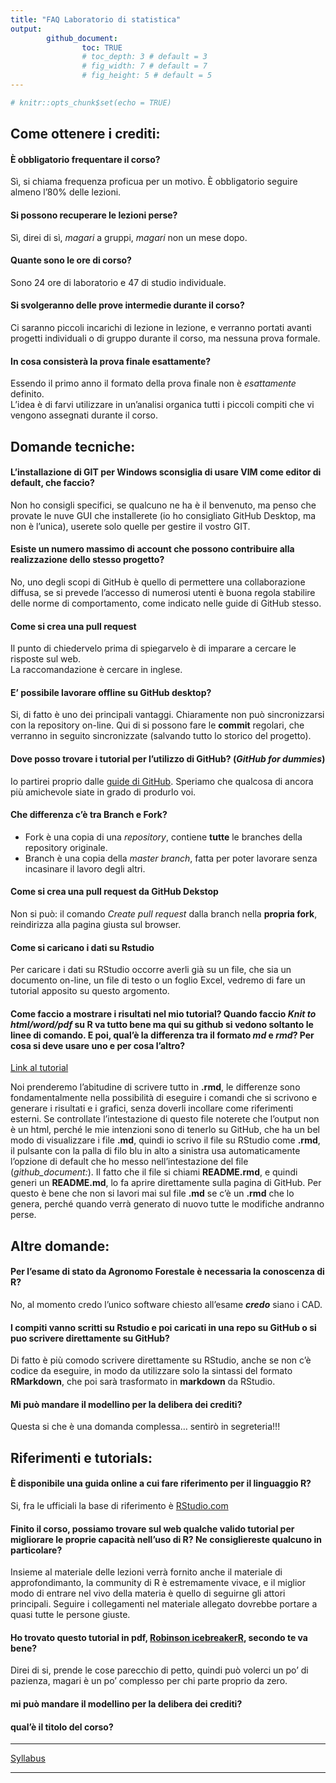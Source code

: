 ```yaml
---
title: "FAQ Laboratorio di statistica"
output: 
        github_document:
                toc: TRUE
                # toc_depth: 3 # default = 3
                # fig_width: 7 # default = 7
                # fig_height: 5 # default = 5
---
```


```r
# knitr::opts_chunk$set(echo = TRUE)
```

## Come ottenere i crediti:

#### È obbligatorio frequentare il corso?

Sì, si chiama frequenza proficua per un motivo. È obbligatorio seguire almeno l'80% delle lezioni.

#### Si possono recuperare le lezioni perse?

Sì, direi di sì, *magari* a gruppi, *magari* non un mese dopo.

#### Quante sono le ore di corso?

Sono 24 ore di laboratorio e 47 di studio individuale.

#### Si svolgeranno delle prove intermedie durante il corso?

Ci saranno piccoli incarichi di lezione in lezione, e verranno portati avanti progetti individuali o di gruppo durante il corso, ma nessuna prova formale.

#### In cosa consisterà la prova finale esattamente?

Essendo il primo anno il formato della prova finale non è _esattamente_ definito.  
L'idea è di farvi utilizzare in un'analisi organica tutti i piccoli compiti che vi vengono assegnati durante il corso.


## Domande tecniche:

#### L'installazione di GIT per Windows sconsiglia di usare VIM come editor di default, che faccio?

Non ho consigli specifici, se qualcuno ne ha è il benvenuto, ma penso che provate le nuve GUI che installerete (io ho consigliato GitHub Desktop, ma non è l'unica), userete solo quelle per gestire il vostro GIT.

#### Esiste un numero massimo di account che possono contribuire alla realizzazione dello stesso progetto?

No, uno degli scopi di GitHub è quello di permettere una collaborazione diffusa, se si prevede l'accesso di numerosi utenti è buona regola stabilire delle norme di comportamento, come indicato nelle guide di GitHub stesso.

#### Come si crea una **pull request**

Il punto di chiedervelo prima di spiegarvelo è di imparare a cercare le risposte sul web.  
La raccomandazione è cercare in inglese.

#### E' possibile lavorare offline su GitHub desktop?

Si, di fatto è uno dei principali vantaggi. Chiaramente non può sincronizzarsi con la repository on-line.
Qui di si possono fare le **commit** regolari, che verranno in seguito sincronizzate (salvando tutto lo storico del progetto).

#### Dove posso trovare i tutorial per l'utilizzo di GitHub? (_GitHub for dummies_)

Io partirei proprio dalle [guide di GitHub](https://guides.github.com/activities/hello-world/).
Speriamo che qualcosa di ancora più amichevole siate in grado di produrlo voi.

#### Che differenza c'è tra Branch e Fork?

* Fork è una copia di una _repository_, contiene **tutte** le branches della repository originale.
* Branch è una copia della _master branch_, fatta per poter lavorare senza incasinare il lavoro degli altri.

#### Come si crea una pull request da GitHub Dekstop

Non si può: il comando _Create pull request_ dalla branch nella **propria fork**, reindirizza alla pagina giusta sul browser.

#### Come si caricano i dati su Rstudio

Per caricare i dati su RStudio occorre averli già su un file, che sia un documento on-line, un file di testo o un foglio Excel, vedremo di fare un tutorial apposito su questo argomento.

#### Come faccio a mostrare i risultati nel mio tutorial? Quando faccio *Knit to html/word/pdf* su R va tutto bene ma qui su github si vedono soltanto le linee di comando. E poi, qual'è la differenza tra il formato *md* e *rmd*? Per cosa si deve usare uno e per cosa l'altro? 

[Link al tutorial](https://github.com/saveriofrancini/My_first_function)

Noi prenderemo l'abitudine di scrivere tutto in **.rmd**, le differenze sono fondamentalmente nella possibilità di eseguire i comandi che si scrivono e generare i risultati e i grafici, senza doverli incollare come riferimenti esterni.
Se controllate l'intestazione di questo file noterete che l'output non è un html, perché le mie intenzioni sono di tenerlo su GitHub, che ha un bel modo di visualizzare i file **.md**, quindi io scrivo il file su RStudio come **.rmd**, il pulsante con la palla di filo blu in alto a sinistra usa automaticamente l'opzione di default che ho messo nell'intestazione del file (*github_document:*).
Il fatto che il file si chiami **README.rmd**, e quindi generi un **README.md**, lo fa aprire direttamente sulla pagina di GitHub.
Per questo è bene che non si lavori mai sul file **.md** se c'è un **.rmd** che lo genera, perché quando verrà generato di nuovo tutte le modifiche andranno perse.

## Altre domande:

#### Per l'esame di stato da Agronomo Forestale è necessaria la conoscenza di R?

No, al momento credo l'unico software chiesto all'esame _**credo**_ siano i CAD.

#### I compiti vanno scritti su Rstudio e poi caricati in una repo su GitHub o si puo scrivere direttamente su GitHub?

Di fatto è più comodo scrivere direttamente su RStudio, anche se non c'è codice da eseguire, in modo da utilizzare solo la sintassi del formato **RMarkdown**, che poi sarà trasformato in **markdown** da RStudio.

#### Mi può mandare il modellino per la delibera dei crediti?

Questa si che è una domanda complessa... sentirò in segreteria!!!

## Riferimenti e tutorials:

#### È disponibile una guida online a cui fare riferimento per il linguaggio R?

Si, fra le ufficiali la base di riferimento è [RStudio.com](https://www.rstudio.com/online-learning/)

#### Finito il corso, possiamo trovare sul web qualche valido tutorial per migliorare le proprie capacità nell'uso di R? Ne consigliereste qualcuno in particolare?

Insieme al materiale delle lezioni verrà fornito anche il materiale di approfondimanto, la community di R è estremamente vivace, e il miglior modo di entrare nel vivo della materia è quello di seguirne gli attori principali. Seguire i collegamenti nel materiale allegato dovrebbe portare a quasi tutte le persone giuste.

#### Ho trovato questo tutorial in pdf, [Robinson icebreakerR](https://cran.r-project.org/doc/contrib/Robinson-icebreaker.pdf), secondo te va bene?

Direi di si, prende le cose parecchio di petto, quindi può volerci un po' di pazienza, magari è un po' complesso per chi parte proprio da zero.

#### mi può mandare il modellino per la delibera dei crediti?

#### qual'è il titolo del corso?

---

<div align="center">
[Syllabus](../README.md)
</div>
---

